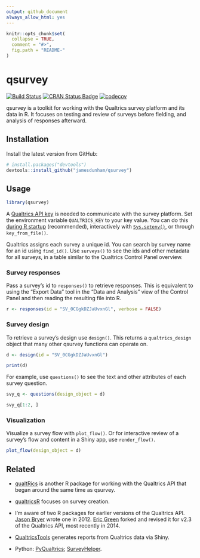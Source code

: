 ```yaml
---
output: github_document
always_allow_html: yes
---
```


```r
knitr::opts_chunk$set(
  collapse = TRUE,
  comment = "#>",
  fig.path = "README-"
)
```

# qsurvey

[![Build Status](https://travis-ci.org/jamesdunham/qsurvey.svg?branch=master)](https://travis-ci.org/jamesdunham/qsurvey)
[![CRAN Status Badge](https://www.r-pkg.org/badges/version/qsurvey)](https://cran.r-project.org/package=qsurvey)
[![codecov](https://codecov.io/github/jamesdunham/qsurvey/branch/master/graphs/badge.svg)](https://codecov.io/github/jamesdunham/qsurvey) 

qsurvey is a toolkit for working with the Qualtrics survey platform and its data
in R. It focuses on testing and review of surveys before fielding, and analysis
of responses afterward. 


## Installation

Install the latest version from GitHub:

```r
# install.packages("devtools")
devtools::install_github("jamesdunham/qsurvey")
```

## Usage

```r
library(qsurvey)
```

A [Qualtrics API
key](https://www.qualtrics.com/support/integrations/api-integration/api-integration)
is needed to communicate with the survey platform. Set the environment variable
`QUALTRICS_KEY` to your key value. You can do this [during R
startup](https://www.rdocumentation.org/packages/base/versions/3.3.1/topics/Startup)
(recommended), interactively with
[`Sys.setenv()`](https://www.rdocumentation.org/packages/base/versions/3.3.1/topics/Sys.setenv),
or through `key_from_file()`.

Qualtrics assigns each survey a unique id. You can search by survey name for an
id using `find_id()`. Use `surveys()` to see the ids and other metadata for all
surveys, in a table similar to the Qualtrics Control Panel overview.


### Survey responses

Pass a survey's id to `responses()` to retrieve responses. This is equivalent to
using the "Export Data" tool in the "Data and Analysis" view of the Control
Panel and then reading the resulting file into R.   

```r
r <- responses(id = "SV_0CGgkDZJaUvxnGl", verbose = FALSE)
```


### Survey design

To retrieve a survey's design use `design()`. This returns a `qualtrics_design`
object that many other qsurvey functions can operate on. 

```r
d <- design(id = "SV_0CGgkDZJaUvxnGl")

print(d)
```

For example, use `questions()` to see the text and other attributes of each
survey question.

```r
svy_q <- questions(design_object = d)

svy_q[1:2, ]  
```


### Visualization

Visualize a survey flow with `plot_flow()`. Or for interactive review of a
survey's flow and content in a Shiny app, use `render_flow()`.

```r
plot_flow(design_object = d)
```


## Related

* [qualtRics](https://github.com/JasperHG90/qualtRics) is another R package for
working with the Qualtrics API that began around the same time as qsurvey.

* [qualtricsR](https://github.com/saberry/qualtricsR) focuses on survey creation.

* I'm aware of two R packages for earlier versions of the Qualtrics API. [Jason
  Bryer](https://github.com/jbryer/qualtrics) wrote one in 2012. [Eric
  Green](https://github.com/ericpgreen/qualtrics) forked and revised it for v2.3
  of the Qualtrics API, most recently in 2014. 

* [QualtricsTools](https://github.com/ctesta01/QualtricsTools) generates reports
  from Qualtrics data via Shiny.

* Python: [PyQualtrics](https://github.com/Baguage/pyqualtrics);
  [SurveyHelper](https://github.com/cwade/surveyhelper).
